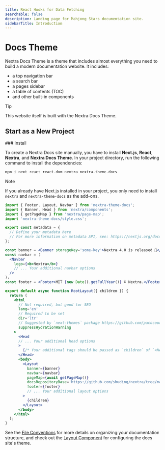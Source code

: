 ```yaml
---
title: React Hooks for Data Fetching
searchable: false
description: Landing page for Mahjong Stars documentation site.
sidebarTitle: Introduction
---
```



# Docs Theme

Nextra Docs Theme is a theme that includes almost everything you need to build a
modern documentation website. It includes:

- a top navigation bar
- a search bar
- a pages sidebar
- a table of contents (TOC)
- and other built-in components

> [!TIP]
>
> This website itself is built with the Nextra Docs Theme.

## Start as a New Project

<Steps>
### Install

To create a Nextra Docs site manually, you have to install **Next.js**,
**React**, **Nextra**, and **Nextra Docs Theme**. In your project directory, run
the following command to install the dependencies:

```sh npm2yarn
npm i next react react-dom nextra nextra-theme-docs
```

> [!NOTE]
>
> If you already have Next.js installed in your project, you only need to
> install `nextra` and `nextra-theme-docs` as the add-ons.

```jsx filename="app/layout.jsx"
import { Footer, Layout, Navbar } from 'nextra-theme-docs';
import { Banner, Head } from 'nextra/components';
import { getPageMap } from 'nextra/page-map';
import 'nextra-theme-docs/style.css';

export const metadata = {
  // Define your metadata here
  // For more information on metadata API, see: https://nextjs.org/docs/app/building-your-application/optimizing/metadata
};

const banner = <Banner storageKey='some-key'>Nextra 4.0 is released 🎉</Banner>;
const navbar = (
  <Navbar
    logo={<b>Nextra</b>}
    // ... Your additional navbar options
  />
);
const footer = <Footer>MIT {new Date().getFullYear()} © Nextra.</Footer>;

export default async function RootLayout({ children }) {
  return (
    <html
      // Not required, but good for SEO
      lang='en'
      // Required to be set
      dir='ltr'
      // Suggested by `next-themes` package https://github.com/pacocoursey/next-themes#with-app
      suppressHydrationWarning
    >
      <Head
      // ... Your additional head options
      >
        {/* Your additional tags should be passed as `children` of `<Head>` element */}
      </Head>
      <body>
        <Layout
          banner={banner}
          navbar={navbar}
          pageMap={await getPageMap()}
          docsRepositoryBase='https://github.com/shuding/nextra/tree/main/docs'
          footer={footer}
          // ... Your additional layout options
        >
          {children}
        </Layout>
      </body>
    </html>
  );
}
```

</Steps>

See the [File Conventions](/docs/file-conventions) for more details on
organizing your documentation structure, and check out the
[Layout Component](/docs/docs-theme/built-ins/layout) for configuring the docs
site's theme.
